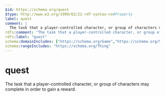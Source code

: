 ```yaml
---
$id: https://schema.org/quest
$type: http://www.w3.org/1999/02/22-rdf-syntax-ns#Property
label: quest
comment: |
  The task that a player-controlled character, or group of characters may complete in order to gain a reward.
rdfs:comment: "The task that a player-controlled character, or group of characters may complete in order to gain a reward."
rdfs:label: "quest"
schema:domainIncludes: ["https://schema.org/Game","https://schema.org/VideoGameSeries"]
schema:rangeIncludes: "https://schema.org/Thing"
---
```


# quest

The task that a player-controlled character, or group of characters may complete in order to gain a reward.

